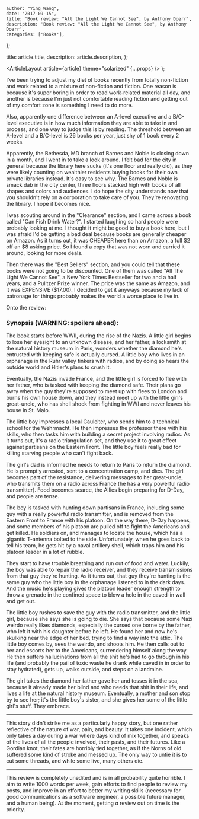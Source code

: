 
    author: "Ying Wang",
    date: "2017-09-15",
    title: 'Book review: "All the Light We Cannot See", by Anthony Doerr',
    description: 'Book review: "All the Light We Cannot See", by Anthony Doerr',
    categories: ['Books'],
};

  title: article.title,
  description: article.description,
};

  <ArticleLayout article={article} theme="solarized" {...props} />
);

I've been trying to adjust my diet of books recently from totally non-fiction and work related to a mixture of non-fiction and fiction. One reason is because it's super boring in order to read work-related material all day, and another is because I'm just not comfortable reading fiction and getting out of my comfort zone is something I need to do more.

Also, apparently one difference between an A-level executive and a B/C-level executive is in how much information they are able to take in and process, and one way to judge this is by reading. The threshold between an A-level and a B/C-level is 26 books per year, just shy of 1 book every 2 weeks.

Apparently, the Bethesda, MD branch of Barnes and Noble is closing down in a month, and I went in to take a look around. I felt bad for the city in general because the library here sucks (it's one floor and really old), as they were likely counting on wealthier residents buying books for their own private libraries instead. It's easy to see why. The Barnes and Noble is smack dab in the city center, three floors stacked high with books of all shapes and colors and audiences. I do hope the city understands now that you shouldn't rely on a corporation to take care of you. They're renovating the library. I hope it becomes nice.

I was scouting around in the "Clearance" section, and I came across a book called "Can Fish Drink Water?". I started laughing so hard people were probably looking at me. I thought it might be good to buy a book here, but I was afraid I'd be getting a bad deal because books are generally cheaper on Amazon. As it turns out, it was CHEAPER here than on Amazon, a full \$2 off an \$8 asking price. So I found a copy that was not worn and carried it around, looking for more deals.

Then there was the "Best Sellers" section, and you could tell that these books were not going to be discounted. One of them was called "All The Light We Cannot See", a New York Times Bestseller for two and a half years, and a Pulitzer Prize winner. The price was the same as Amazon, and it was EXPENSIVE (\$17.00). I decided to get it anyways because my lack of patronage for things probably makes the world a worse place to live in.

Onto the review:

### Synopsis (WARNING: spoilers ahead):

The book starts before WWII, during the rise of the Nazis. A little girl begins to lose her eyesight to an unknown disease, and her father, a locksmith at the natural history museum in Paris, wonders whether the diamond he's entrusted with keeping safe is actually cursed. A little boy who lives in an orphanage in the Ruhr valley tinkers with radios, and by doing so hears the outside world and Hitler's plans to crush it.

Eventually, the Nazis invade France, and the little girl is forced to flee with her father, who is tasked with keeping the diamond safe. Their plans go awry when the guy they're supposed to meet up with flees to London and burns his own house down, and they instead meet up with the little girl's great-uncle, who has shell shock from fighting in WWI and never leaves his house in St. Malo.

The little boy impresses a local Gauleiter, who sends him to a technical school for the Wehrmacht. He then impresses the professor there with his skills, who then tasks him with building a secret project involving radios. As it turns out, it's a radio triangulation set, and they use it to great effect against partisans on the Eastern Front. The little boy feels really bad for killing starving people who can't fight back.

The girl's dad is informed he needs to return to Paris to return the diamond. He is promptly arrested, sent to a concentration camp, and dies. The girl becomes part of the resistance, delivering messages to her great-uncle, who transmits them on a radio across France (he has a very powerful radio transmitter). Food becomes scarce, the Allies begin preparing for D-Day, and people are tense.

The boy is tasked with hunting down partisans in France, including some guy with a really powerful radio transmitter, and is removed from the Eastern Front to France with his platoon. On the way there, D-Day happens, and some members of his platoon are pulled off to fight the Americans and get killed. He soldiers on, and manages to locate the house, which has a gigantic T-antenna bolted to the side. Unfortunately, when he goes back to tell his team, he gets hit by a naval artillery shell, which traps him and his platoon leader in a lot of rubble.

They start to have trouble breathing and run out of food and water. Luckily, the boy was able to repair the radio receiver, and they receive transmissions from that guy they're hunting. As it turns out, that guy they're hunting is the same guy who the little boy in the orphanage listened to in the dark days. And the music he's playing gives the platoon leader enough strength to throw a grenade in the confined space to blow a hole in the caved-in wall and get out.

The little boy rushes to save the guy with the radio transmitter, and the little girl, because she says she is going to die. She says that because some Nazi weirdo really likes diamonds, especially the cursed one borne by the father, who left it with his daughter before he left. He found her and now he's skulking near the edge of her bed, trying to find a way into the attic. The little boy comes by, sees the weirdo, and shoots him. He then calls out to her and escorts her to the Americans, surrendering himself along the way. He then suffers hallucinations from all the shit he's had to go through in his life (and probably the pail of toxic waste he drank while caved in in order to stay hydrated), gets up, walks outside, and steps on a landmine.

The girl takes the diamond her father gave her and tosses it in the sea, because it already made her blind and who needs that shit in their life, and lives a life at the natural history museum. Eventually, a mother and son stop by to see her; it's the little boy's sister, and she gives her some of the little girl's stuff. They embrace.

---

This story didn't strike me as a particularly happy story, but one rather reflective of the nature of war, pain, and beauty. It takes one incident, which only takes a day during a war where days kind of mix together, and speaks of the lives of all the people involved, their pasts, and their futures. Like a Gordian knot, their fates are horribly tied together, as if the Norns of old suffered some kind of stroke and messed up. The only way to untie it is to cut some threads, and while some live, many others die.

---

This review is completely unedited and is in all probability quite horrible. I aim to write 1000 words per week, gain efforts to find people to review my posts, and improve in an effort to better my writing skills (necessary for good communications as a software engineer, a possible future manager, and a human being). At the moment, getting _a_ review out on time is the priority.
